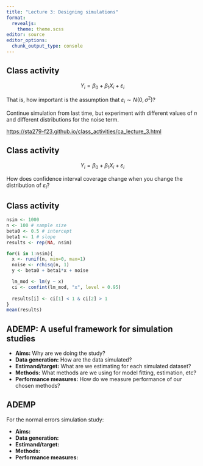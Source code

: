 ```yaml
---
title: "Lecture 3: Designing simulations"
format: 
  revealjs:
    theme: theme.scss
editor: source
editor_options: 
  chunk_output_type: console
---
```


## Class activity

$$Y_i = \beta_0 + \beta_1 X_i + \varepsilon_i$$

That is, how important is the assumption that $\varepsilon_i \sim N(0, \sigma^2)$?

Continue simulation from last time, but experiment with different values of $n$ and different distributions for the noise term.

<https://sta279-f23.github.io/class_activities/ca_lecture_3.html>

## Class activity

$$Y_i = \beta_0 + \beta_1 X_i + \varepsilon_i$$

How does confidence interval coverage change when you change the distribution of $\varepsilon_i$?

## Class activity

```r
nsim <- 1000
n <- 100 # sample size
beta0 <- 0.5 # intercept
beta1 <- 1 # slope
results <- rep(NA, nsim)

for(i in 1:nsim){
  x <- runif(n, min=0, max=1)
  noise <- rchisq(n, 1)
  y <- beta0 + beta1*x + noise

  lm_mod <- lm(y ~ x)
  ci <- confint(lm_mod, "x", level = 0.95)
  
  results[i] <- ci[1] < 1 & ci[2] > 1
}
mean(results)
```

## ADEMP: A useful framework for simulation studies

-   **Aims:** Why are we doing the study?
-   **Data generation:** How are the data simulated?
-   **Estimand/target:** What are we estimating for each simulated dataset?
-   **Methods:** What methods are we using for model fitting, estimation, etc?
-   **Performance measures:** How do we measure performance of our chosen methods?

## ADEMP

For the normal errors simulation study:

-   **Aims:**
-   **Data generation:**
-   **Estimand/target:**
-   **Methods:**
-   **Performance measures:**
